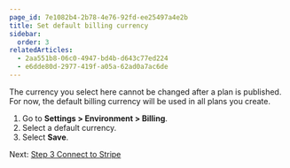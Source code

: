 ```yaml
---
page_id: 7e1082b4-2b78-4e76-92fd-ee25497a4e2b
title: Set default billing currency
sidebar:
  order: 3
relatedArticles:
  - 2aa551b8-06c0-4947-bd4b-d643c77ed224
  - e6dde80d-2977-419f-a05a-62ad0a7ac6de
---
```


The currency you select here cannot be changed after a plan is published. For now, the default billing currency will be used in all plans you create.

1. Go to **Settings > Environment > Billing**.
2. Select a default currency.
3. Select **Save**.

Next: [Step 3 Connect to Stripe](/billing/get-started/connect-to-stripe/)
